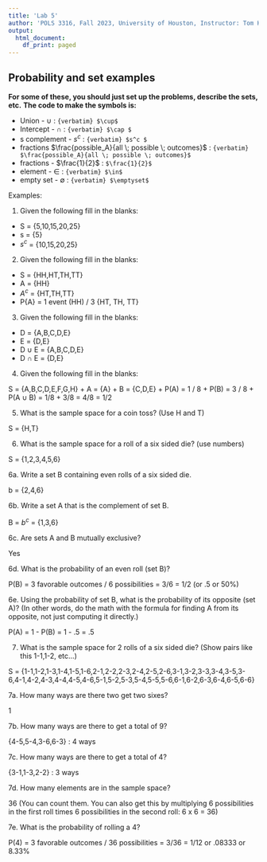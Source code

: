 ```yaml
---
title: 'Lab 5'
author: 'POLS 3316, Fall 2023, University of Houston, Instructor: Tom Hanna'
output:
  html_document:
    df_print: paged
---
```


## Probability and set examples
**For some of these, you should just set up the problems, describe the sets, etc.**
**The code to make the symbols is:**

+ Union - $\cup$ : ````{verbatim} $\cup$ ````
+ Intercept - $\cap$ : ````{verbatim} $\cap $ ````
+ s complement - $s^c$ : ````{verbatim} $s^c $ ````
+ fractions $\frac{possible_A}{all \; possible \; outcomes}$ : ````{verbatim} $\frac{possible_A}{all \; possible \; outcomes}$ ````
+ fractions - $\frac{1}{2}$ : ```` $\frac{1}{2}$ ````
+ element - $\in$ : ````{verbatim} $\in$ ````
+ empty set - $\emptyset$ : ````{verbatim} $\emptyset$ ````

Examples:

1. Given the following fill in the blanks:

+ S = {5,10,15,20,25}
+ s = {5}
+ $s^c$ = {10,15,20,25}

2. Given the following fill in the blanks:

+ S = {HH,HT,TH,TT}
+ A = {HH}
+ $A^c$ = {HT,TH,TT}
+ P{A} = 1 event (HH) / 3 {HT, TH, TT}

3. Given the following fill in the blanks:

+ D = {A,B,C,D,E}
+ E = {D,E}
+ D $\cup$ E = {A,B,C,D,E}
+ D $\cap$ E = {D,E}

4. Given the following fill in the blanks:

S = {A,B,C,D,E,F,G,H}
+ A = {A}
+ B = {C,D,E}
+ P(A) = 1 / 8
+ P(B) = 3 / 8 
+ P(A $\cup$ B) = 1/8 + 3/8 = 4/8 = 1/2

5. What is the sample space for a coin toss? (Use H and T)

S = {H,T}

6. What is the sample space for a roll of a six sided die? (use numbers)

S = {1,2,3,4,5,6}

6a. Write a set B containing even rolls of a six sided die.

b = {2,4,6}

6b. Write a set A that is the complement of set B.

B = $b^c$ = {1,3,6}

6c. Are sets A and B mutually exclusive?

Yes

6d. What is the probability of an even roll (set B)?

P(B) = 3 favorable outcomes / 6 possibilities = 3/6 = 1/2 (or .5 or 50%)

6e. Using the probability of set B, what is the probability of its opposite (set A)? (In other words, do the math with the formula for finding A from its opposite, not just computing it directly.)

P(A) = 1 - P(B) = 1 - .5 = .5

7. What is the sample space for 2 rolls of a six sided die? (Show pairs like this 1-1,1-2, etc...)

S = {1-1,1-2,1-3,1-4,1-5,1-6,2-1,2-2,2-3,2-4,2-5,2-6,3-1,3-2,3-3,3-4,3-5,3-6,4-1,4-2,4-3,4-4,4-5,4-6,5-1,5-2,5-3,5-4,5-5,5-6,6-1,6-2,6-3,6-4,6-5,6-6}


7a. How many ways are there two get two sixes?

1

7b. How many ways are there to get a total of 9?

{4-5,5-4,3-6,6-3} : 4 ways

7c. How many ways are there to get a total of 4?

{3-1,1-3,2-2} : 3 ways

7d. How many elements are in the sample space?

36 (You can count them. You can also get this by multiplying 6 possibilities in the first roll times 6 possibilities in the second roll: 6 x 6 = 36)

7e. What is the probability of rolling a 4?

P(4) = 3 favorable outcomes / 36 possibilities = 3/36 = 1/12 or .08333 or 8.33%



